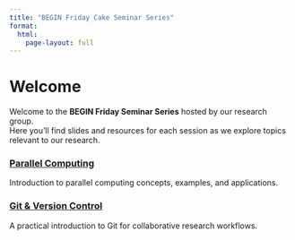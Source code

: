 ```yaml
---
title: "BEGIN Friday Cake Seminar Series"
format:
  html:
    page-layout: full
---
```


# Welcome

Welcome to the **BEGIN Friday Seminar Series** hosted by our research group.  
Here you’ll find slides and resources for each session as we explore topics relevant to our research.


### [Parallel Computing](ParallelComputing.qmd)
Introduction to parallel computing concepts, examples, and applications.

### [Git & Version Control](Git.html)
A practical introduction to Git for collaborative research workflows.
